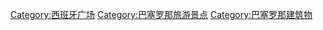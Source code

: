{{Commons cat|Squares in Barcelona}}
[[Category:西班牙广场|Category:西班牙广场]]
[[Category:巴塞罗那旅游景点|Category:巴塞罗那旅游景点]]
[[Category:巴塞罗那建筑物|Category:巴塞罗那建筑物]]